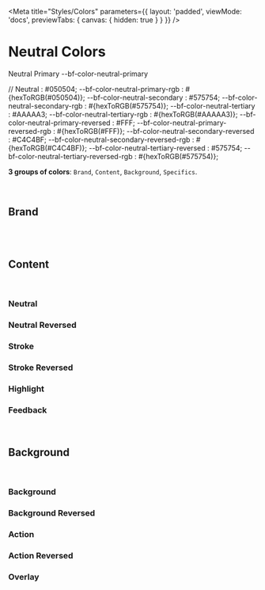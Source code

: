 

<Meta
    title="Styles/Colors"
    parameters={{
        layout: 'padded',
        viewMode: 'docs',
        previewTabs: { canvas: { hidden: true } }
    }}
/>

# Neutral Colors

<div style={{backgroundColor: 'var(--bf-color-neutral-primary)' }}>
    Neutral Primary --bf-color-neutral-primary
    
</div>

// Neutral
                  : #050504;
--bf-color-neutral-primary-rgb              : #{hexToRGB(#050504)};
--bf-color-neutral-secondary                : #575754;
--bf-color-neutral-secondary-rgb            : #{hexToRGB(#575754)};
--bf-color-neutral-tertiary                 : #AAAAA3;
--bf-color-neutral-tertiary-rgb             : #{hexToRGB(#AAAAA3)};
--bf-color-neutral-primary-reversed         : #FFF;
--bf-color-neutral-primary-reversed-rgb     : #{hexToRGB(#FFF)};
--bf-color-neutral-secondary-reversed       : #C4C4BF;
--bf-color-neutral-secondary-reversed-rgb   : #{hexToRGB(#C4C4BF)};
--bf-color-neutral-tertiary-reversed        : #575754;
--bf-color-neutral-tertiary-reversed-rgb    : #{hexToRGB(#575754)};
<br/>

**3 groups of colors**: `Brand`, `Content`, `Background`, `Specifics`.

<br/>

## Brand
<br/>

<ColorPalette>
    <ColorItem title="Primary" subtitle="" colors={['v']} />
    <ColorItem title="Secondary" subtitle="" colors={['#050504']} />
</ColorPalette>

<br/>

## Content
<br/>

### Neutral

<ColorPalette>
    <ColorItem title="Grounds" subtitle="" colors={[
      '#f5f5fa',
      '#73737d',
      '#191919'
    ]} />
</ColorPalette>

### Neutral Reversed
### Stroke
### Stroke Reversed
### Highlight
### Feedback

<br/>

## Background
<br/>

### Background
### Background Reversed
### Action
### Action Reversed
### Overlay
